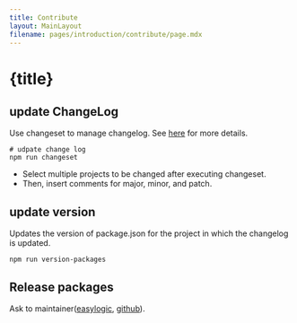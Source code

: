 ```yaml
---
title: Contribute
layout: MainLayout
filename: pages/introduction/contribute/page.mdx
---
```


# {title}

## update ChangeLog

Use changeset to manage changelog. See [here](https://github.com/changesets/changesets/blob/main/docs/intro-to-using-changesets.md) for more details.

```shell
# udpate change log
npm run changeset
```

* Select multiple projects to be changed after executing changeset.
* Then, insert comments for major, minor, and patch.

## update version 

Updates the version of package.json for the project in which the changelog is updated.

```shell
npm run version-packages 
```


## Release packages

Ask to maintainer([easylogic](mailto:cyberuls@gmail.com), [github](https://github.com/elf-framework)).